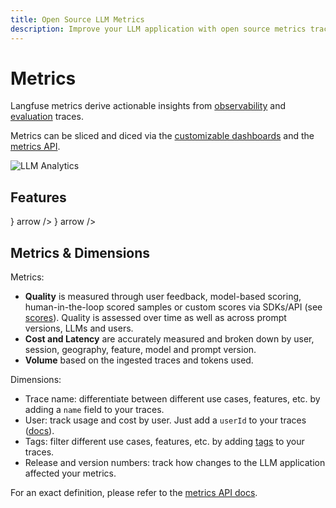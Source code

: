 ```yaml
---
title: Open Source LLM Metrics
description: Improve your LLM application with open source metrics tracking latency, cost, and quality across various dimensions.
---
```


# Metrics

Langfuse metrics derive actionable insights from [observability](/docs/observability) and [evaluation](/docs/evaluation) traces.

Metrics can be sliced and diced via the [customizable dashboards](/docs/metrics/features/custom-dashboards) and the [metrics API](/docs/metrics/features/metrics-api).

<Frame fullWidth>
  <img src="/images/docs/llm-analytics.png" alt="LLM Analytics" />
</Frame>

## Features


<Cards num={2}>
  <Card
    title="Custom Dashboards"
    href="/docs/metrics/features/custom-dashboards"
    icon={<LayoutDashboard />}
    arrow
  />
  <Card
    title="Metrics API"
    href="/docs/metrics/features/metrics-api"
    icon={<Activity />}
    arrow
  />
</Cards>

## Metrics & Dimensions

Metrics:

- **Quality** is measured through user feedback, model-based scoring, human-in-the-loop scored samples or custom scores via SDKs/API (see [scores](/docs/scores/overview)). Quality is assessed over time as well as across prompt versions, LLMs and users.
- **Cost and Latency** are accurately measured and broken down by user, session, geography, feature, model and prompt version.
- **Volume** based on the ingested traces and tokens used.

Dimensions:

- Trace name: differentiate between different use cases, features, etc. by adding a `name` field to your traces.
- User: track usage and cost by user. Just add a `userId` to your traces ([docs](/docs/tracing-features/users)).
- Tags: filter different use cases, features, etc. by adding [tags](/docs/tracing-features/tags) to your traces.
- Release and version numbers: track how changes to the LLM application affected your metrics.

For an exact definition, please refer to the [metrics API docs](/docs/metrics/features/metrics-api).
